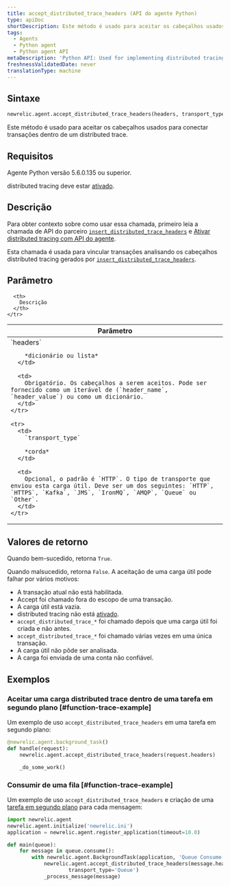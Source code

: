 ```yaml
---
title: accept_distributed_trace_headers (API do agente Python)
type: apiDoc
shortDescription: Este método é usado para aceitar os cabeçalhos usados para conectar transações dentro de um distributed trace.
tags:
  - Agents
  - Python agent
  - Python agent API
metaDescription: 'Python API: Used for implementing distributed tracing.'
freshnessValidatedDate: never
translationType: machine
---
```


## Sintaxe

```py
newrelic.agent.accept_distributed_trace_headers(headers, transport_type='HTTP')
```

Este método é usado para aceitar os cabeçalhos usados para conectar transações dentro de um distributed trace.

## Requisitos

Agente Python versão 5.6.0.135 ou superior.

distributed tracing deve estar [ativado](/docs/enable-distributed-tracing#python).

## Descrição

Para obter contexto sobre como usar essa chamada, primeiro leia a chamada de API do parceiro [`insert_distributed_trace_headers`](/docs/agents/python-agent/python-agent-api/insertdistributedtraceheaders-python-agent-api) e [Ativar distributed tracing com API do agente](/docs/enable-distributed-tracing#agent-apis).

Esta chamada é usada para vincular transações analisando os cabeçalhos distributed tracing gerados por [`insert_distributed_trace_headers`](/docs/agents/python-agent/python-agent-api/insertdistributedtraceheaders-python-agent-api).

## Parâmetro

<table>
  <thead>
    <tr>
      <th width="25%">
        Parâmetro
      </th>

      <th>
        Descrição
      </th>
    </tr>
  </thead>

  <tbody>
    <tr>
      <td>
        `headers`

        *dicionário ou lista*
      </td>

      <td>
        Obrigatório. Os cabeçalhos a serem aceitos. Pode ser fornecido como um iterável de (`header_name`, `header_value`) ou como um dicionário.
      </td>
    </tr>

    <tr>
      <td>
        `transport_type`

        *corda*
      </td>

      <td>
        Opcional, o padrão é `HTTP`. O tipo de transporte que enviou esta carga útil. Deve ser um dos seguintes: `HTTP`, `HTTPS`, `Kafka`, `JMS`, `IronMQ`, `AMQP`, `Queue` ou `Other`.
      </td>
    </tr>
  </tbody>
</table>

## Valores de retorno

Quando bem-sucedido, retorna `True`.

Quando malsucedido, retorna `False`. A aceitação de uma carga útil pode falhar por vários motivos:

* A transação atual não está habilitada.
* Accept foi chamado fora do escopo de uma transação.
* A carga útil está vazia.
* distributed tracing não está [ativado](/docs/enable-distributed-tracing).
* `accept_distributed_trace_*` foi chamado depois que uma carga útil foi criada e não antes.
* `accept_distributed_trace_*` foi chamado várias vezes em uma única transação.
* A carga útil não pôde ser analisada.
* A carga foi enviada de uma conta não confiável.

## Exemplos

### Aceitar uma carga distributed trace dentro de uma tarefa em segundo plano [#function-trace-example]

Um exemplo de uso `accept_distributed_trace_headers` em uma tarefa em segundo plano:

```py
@newrelic.agent.background_task()
def handle(request):
    newrelic.agent.accept_distributed_trace_headers(request.headers)

    _do_some_work()
```

### Consumir de uma fila [#function-trace-example]

Um exemplo de uso `accept_distributed_trace_headers` e criação de uma [tarefa em segundo plano](/docs/agents/python-agent/supported-features/python-background-tasks) para cada mensagem:

```py
import newrelic.agent
newrelic.agent.initialize('newrelic.ini')
application = newrelic.agent.register_application(timeout=10.0)

def main(queue):
    for message in queue.consume():
        with newrelic.agent.BackgroundTask(application, 'Queue Consume'):
            newrelic.agent.accept_distributed_trace_headers(message.headers,
                    transport_type='Queue')
            _process_message(message)
```